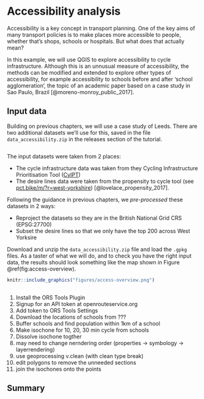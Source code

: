 # Accessibility analysis

Accessibility is a key concept in transport planning.
One of the key aims of many transport policies is to make places more accessible to people, whether that's shops, schools or hospitals.
But what does that actually mean?

In this example, we will use QGIS to explore accessibility to cycle infrastructure.
Although this is an unnusual measure of accessibility, the methods can be modified and extended to explore other types of accessibility, for example accessibility to schools before and after 'school agglomeration', the topic of an academic paper based on a case study in Sao Paulo, Brazil [@moreno-monroy_public_2017].

## Input data

Building on previous chapters, we will use a case study of Leeds.
There are two additional datasets we'll use for this, saved in the file `data_accessibility.zip` in the releases section of the tutorial.

```{}

```

The input datasets were taken from 2 places:

- The cycle infrastructure data was taken from they Cycling Infrastructure Prioritisation Tool ([CyIPT](https://www.cyipt.bike))
- The desire lines data were taken from the propensity to cycle tool (see [pct.bike/m/?r=west-yorkshire](http://www.pct.bike/m/?r=west-yorkshire)) [@lovelace_propensity_2017].

Following the guidance in previous chapters, we *pre-processed* these datasets in 2 ways:

- Reproject the datasets so they are in the British National Grid CRS (EPSG:27700)
- Subset the desire lines so that we only have the top 200 across West Yorksire

Download and unzip the `data_accessibility.zip` file and load the `.gpkg` files.
As a taster of what we will do, and to check you have the right input data, the results should look something like the map shown in Figure \@ref(fig:access-overview).

```r
knitr::include_graphics("figures/access-overview.png")
```


##

1. Install the ORS Tools Plugin
1. Signup for an API token at openrouteservice.org
1. Add token to ORS Tools Settings
1. Download the locations of schools from ???
1. Buffer schools and find population within 1km of a school
1. Make isochone for 10, 20, 30 min cycle from schools
1. Dissolve isochone togther 
1. may need to change nerndering order (properties -> symbology -> layerrendering)
1. use geoprocessing v.clean (with clean type break)
1. edit polygons to remove the unneeded sections
1. join the isochones onto the points


## Summary


